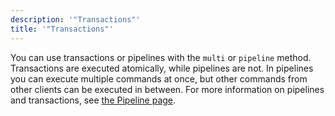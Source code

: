 ```yaml
---
description: '"Transactions"'
title: '"Transactions"'
---
```

You can use transactions or pipelines with the `multi` or `pipeline` method.
Transactions are executed atomically, while pipelines are not. In pipelines you can execute multiple commands at once, but other commands from other clients can be executed in between.
For more information on pipelines and transactions, see
[the Pipeline page](https://docs.upstash.com/redis/sdks/ts/pipelining/pipeline-transaction).